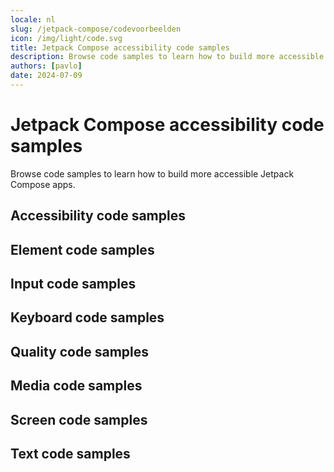 ```yaml
---
locale: nl
slug: /jetpack-compose/codevoorbeelden
icon: /img/light/code.svg
title: Jetpack Compose accessibility code samples
description: Browse code samples to learn how to build more accessible Jetpack Compose apps.
authors: [pavlo]
date: 2024-07-09
---
```


# Jetpack Compose accessibility code samples

Browse code samples to learn how to build more accessible Jetpack Compose apps.

## Accessibility code samples

<LinkList title="List of Jetpack Compose Accessibility Code samples" isHighlighted={true}>
  <LinkListItem
    url="/nl/docs/jetpack-compose/codevoorbeelden/accessibility-action"
    title="Accessibility action"
    label="Accessibility action in Jetpack Compose"
    description="Accessibility actions provide alternative ways for users of assistive technologies to perform actions."
  />
  <LinkListItem
    url="/nl/docs/jetpack-compose/codevoorbeelden/accessibility-announcement"
    title="Accessibility announcement"
    label="Accessibility announcement in Jetpack Compose"
    description="Users of assistive technologies should be made aware of important changes in content through accessibility announcements."
  />
  <LinkListItem
    url="/nl/docs/jetpack-compose/codevoorbeelden/accessibility-dialog"
    title="Accessibility dialog"
    label="Accessibility dialog in Jetpack Compose"
    description="A dialog overlays the screen and offers one or more actions to proceed."
  />
  <LinkListItem
    url="/nl/docs/jetpack-compose/codevoorbeelden/accessibility-focus-indicator"
    title="Accessibility focus indicator"
    label="Accessibility focus indicator in Jetpack Compose"
    description="Users should know which element has focus when using a keyboard or assistive technology."
  />
  <LinkListItem
    url="/nl/docs/jetpack-compose/codevoorbeelden/accessibility-focus"
    title="Accessibility focus"
    label="Accessibility focus in Jetpack Compose"
    description="Sometimes you need to programmatically move the accessibility focus to a specific element."
  />
  <LinkListItem
    url="/nl/docs/jetpack-compose/codevoorbeelden/accessibility-focusability"
    title="Accessibility focusability"
    label="Accessibility focusability in Jetpack Compose"
    description="An element should indicate whether it should be focusable by assistive technologies or not."
  />
  <LinkListItem
    url="/nl/docs/jetpack-compose/codevoorbeelden/accessibility-group"
    title="Accessibility group"
    label="Accessibility group in Jetpack Compose"
    description="It is easier and quicker for users of assistive technologies to interact with grouped elements."
  />
  <LinkListItem
    url="/nl/docs/jetpack-compose/codevoorbeelden/accessibility-hint"
    title="Accessibility hint"
    label="Accessibility hint in Jetpack Compose"
    description="An accessibility hint helps users to understand what will happen after performing an action."
  />
  <LinkListItem
    url="/nl/docs/jetpack-compose/codevoorbeelden/accessibility-label"
    title="Accessibility label"
    label="Accessibility label in Jetpack Compose"
    description="An accessibility label helps users of assistive technologies to identify elements on the screen."
  />
  <LinkListItem
    url="/nl/docs/jetpack-compose/codevoorbeelden/accessibility-language"
    title="Accessibility language"
    label="Accessibility language in Jetpack Compose"
    description="When content is written in multiple languages, foreign words should ideally be indicated in their respective language."
  />
  <LinkListItem
    url="/nl/docs/jetpack-compose/codevoorbeelden/accessibility-link"
    title="Accessibility link"
    label="Accessibility link in Jetpack Compose"
    description="Links should be accessible for users of assistive technologies."
  />
  <LinkListItem
    url="/nl/docs/jetpack-compose/codevoorbeelden/accessibility-live-region"
    title="Accessibility live region"
    label="Accessibility live region in Jetpack Compose"
    description="A live region allows users of assistive technologies to receive updates whenever important information on the screen changes."
  />
  <LinkListItem
    url="/nl/docs/jetpack-compose/codevoorbeelden/accessibility-modal"
    title="Accessibility modal"
    label="Accessibility modal in Jetpack Compose"
    description="A modal overlays the screen with additional content."
  />
  <LinkListItem
    url="/nl/docs/jetpack-compose/codevoorbeelden/accessibility-name"
    title="Accessibility name"
    label="Accessibility name in Jetpack Compose"
    description="The accessibility name indicates the name used for interface elements by assistive technologies."
  />
  <LinkListItem
    url="/nl/docs/jetpack-compose/codevoorbeelden/accessibility-order"
    title="Accessibility order"
    label="Accessibility order in Jetpack Compose"
    description="Assistive technologies try to determine a logical accessibility order based on the placement and properties of the elements on the screen."
  />
  <LinkListItem
    url="/nl/docs/jetpack-compose/codevoorbeelden/accessibility-role"
    title="Accessibility role"
    label="Accessibility role in Jetpack Compose"
    description="An accessibility role helps users of assistive technologies to understand the purpose of elements on the screen."
  />
  <LinkListItem
    url="/nl/docs/jetpack-compose/codevoorbeelden/accessibility-state"
    title="Accessibility state"
    label="Accessibility state in Jetpack Compose"
    description="An accessibility state helps users of assistive technologies to understand the state of elements on the screen."
  />
  <LinkListItem
    url="/nl/docs/jetpack-compose/codevoorbeelden/accessibility-value"
    title="Accessibility value"
    label="Accessibility value in Jetpack Compose"
    description="An accessibility value helps users of assistive technologies to understand the value of elements on the screen."
  />
</LinkList>

## Element code samples

<LinkList title="List of Jetpack Compose Element Code samples" isHighlighted={true}>
  <LinkListItem
    url="/nl/docs/jetpack-compose/codevoorbeelden/element-focus-change"
    title="Element focus change"
    label="Element focus change in Jetpack Compose"
    description="Whenever an element receives focus, it should not automatically trigger an event which changes context."
  />
  <LinkListItem
    url="/nl/docs/jetpack-compose/codevoorbeelden/element-identification"
    title="Element identification"
    label="Element identification in Jetpack Compose"
    description="Functionality that is repeated on multiple screens should use consistent identification."
  />
  <LinkListItem
    url="/nl/docs/jetpack-compose/codevoorbeelden/element-position"
    title="Element position"
    label="Element position in Jetpack Compose"
    description="Components that are repeated on multiple screens should have a consistent position."
  />
</LinkList>

## Input code samples

<LinkList title="List of Jetpack Compose Input Code samples" isHighlighted={true}>
  <LinkListItem
    url="/nl/docs/jetpack-compose/codevoorbeelden/input-cancellation"
    title="Input cancellation"
    label="Input cancellation in Jetpack Compose"
    description="Users should be able to cancel accidental interaction."
  />
  <LinkListItem
    url="/nl/docs/jetpack-compose/codevoorbeelden/input-content-type"
    title="Input content type"
    label="Input content type in Jetpack Compose"
    description="Setting the content type for input fields helps user entering data."
  />
  <LinkListItem
    url="/nl/docs/jetpack-compose/codevoorbeelden/input-errors"
    title="Input errors"
    label="Input errors in Jetpack Compose"
    description="Users should be notified when they make input errors."
  />
  <LinkListItem
    url="/nl/docs/jetpack-compose/codevoorbeelden/input-gestures"
    title="Input gestures"
    label="Input gestures in Jetpack Compose"
    description="Gesture activated functionality should also be available without the use of gestures."
  />
  <LinkListItem
    url="/nl/docs/jetpack-compose/codevoorbeelden/input-instructions"
    title="Input instructions"
    label="Input instructions in Jetpack Compose"
    description="When a label might not describe the requested input sufficiently, you should add additional instructions."
  />
  <LinkListItem
    url="/nl/docs/jetpack-compose/codevoorbeelden/input-keyboard-type"
    title="Input keyboard type"
    label="Input keyboard type in Jetpack Compose"
    description="Setting the keyboard type for input fields helps user entering data."
  />
  <LinkListItem
    url="/nl/docs/jetpack-compose/codevoorbeelden/input-label"
    title="Input label"
    label="Input label in Jetpack Compose"
    description="Input fields should have labels so that users know what input data is expected."
  />
  <LinkListItem
    url="/nl/docs/jetpack-compose/codevoorbeelden/input-motion"
    title="Input motion"
    label="Input motion in Jetpack Compose"
    description="Provide an alternative way for actions activated by motion, to allow everyone to use the functionality."
  />
  <LinkListItem
    url="/nl/docs/jetpack-compose/codevoorbeelden/input-predictable"
    title="Input predictable"
    label="Input predictable in Jetpack Compose"
    description="Whenever a user provides input, there should be no change of context."
  />
</LinkList>

## Keyboard code samples

<LinkList title="List of Jetpack Compose Keyboard Code samples" isHighlighted={true}>
  <LinkListItem
    url="/nl/docs/jetpack-compose/codevoorbeelden/keyboard-order"
    title="Keyboard order"
    label="Keyboard order in Jetpack Compose"
    description="By adjusting the keyboard order, you can provide a great experience for users that control their device using a hardware keyboard."
  />
  <LinkListItem
    url="/nl/docs/jetpack-compose/codevoorbeelden/keyboard-shortcuts"
    title="Keyboard shortcuts"
    label="Keyboard shortcuts in Jetpack Compose"
    description="Most people operate their smartphones with touch, but some people use an external keyboard."
  />
</LinkList>

## Quality code samples

<LinkList title="List of Jetpack Compose Quality Code samples" isHighlighted={true}>
  <LinkListItem
    url="/nl/docs/jetpack-compose/codevoorbeelden/linting"
    title="Linting"
    label="Linting in Jetpack Compose"
    description="Linting is the process of running a tool which analyzes your code for potential errors."
  />
</LinkList>

## Media code samples

<LinkList title="List of Jetpack Compose Media Code samples" isHighlighted={true}>
  <LinkListItem
    url="/nl/docs/jetpack-compose/codevoorbeelden/audio-control"
    title="Audio control"
    label="Audio control in Jetpack Compose"
    description="Users should be able to control audio whenever it plays automatically."
  />
  <LinkListItem
    url="/nl/docs/jetpack-compose/codevoorbeelden/audio-description"
    title="Audio description"
    label="Audio description in Jetpack Compose"
    description="Videos should include audio description when important visual details are shown which you cannot hear."
  />
  <LinkListItem
    url="/nl/docs/jetpack-compose/codevoorbeelden/live-captions"
    title="Live captions"
    label="Live captions in Jetpack Compose"
    description="Captions should be provided in real-time to enable users to understand what is being said in live videos."
  />
  <LinkListItem
    url="/nl/docs/jetpack-compose/codevoorbeelden/captions"
    title="Captions"
    label="Captions in Jetpack Compose"
    description="Captions should be provided to enable users to understand what is being said in videos."
  />
  <LinkListItem
    url="/nl/docs/jetpack-compose/codevoorbeelden/transcript"
    title="Transcript"
    label="Transcript in Jetpack Compose"
    description="Videos should contain a transcript to allow users to read what is shown in media, such as a video or podcast."
  />
</LinkList>

## Screen code samples

<LinkList title="List of Jetpack Compose Screen Code samples" isHighlighted={true}>
  <LinkListItem
    url="/nl/docs/jetpack-compose/codevoorbeelden/reduced-animations"
    title="Reduced animations"
    label="Reduced animations in Jetpack Compose"
    description="Content which conveys a sense of motion can be a barrier for users."
  />
  <LinkListItem
    url="/nl/docs/jetpack-compose/codevoorbeelden/contrast"
    title="Contrast"
    label="Contrast in Jetpack Compose"
    description="Apps should provide enough contrast between text and its background so that it can be read by people with moderately low vision."
  />
  <LinkListItem
    url="/nl/docs/jetpack-compose/codevoorbeelden/dark-mode"
    title="Dark mode"
    label="Dark mode in Jetpack Compose"
    description="Dark mode darkens background colors and provides a more comfortable viewing experience in low light."
  />
  <LinkListItem
    url="/nl/docs/jetpack-compose/codevoorbeelden/frequent-flashes"
    title="Frequent flashes"
    label="Frequent flashes in Jetpack Compose"
    description="Rapidly flashing images or views can cause seizures for some users."
  />
  <LinkListItem
    url="/nl/docs/jetpack-compose/codevoorbeelden/descriptive-headers"
    title="Descriptive headers"
    label="Descriptive headers in Jetpack Compose"
    description="Screens should have descriptive headers, this helps users find specific content and orient themselves within your app."
  />
  <LinkListItem
    url="/nl/docs/jetpack-compose/codevoorbeelden/descriptive-labels"
    title="Descriptive labels"
    label="Descriptive labels in Jetpack Compose"
    description="Screens should have descriptive labels, these help users recognize which purpose controls have."
  />
  <LinkListItem
    url="/nl/docs/jetpack-compose/codevoorbeelden/screen-orientation"
    title="Screen orientation"
    label="Screen orientation in Jetpack Compose"
    description="Apps should adapt to the preferred display orientation of the user."
  />
  <LinkListItem
    url="/nl/docs/jetpack-compose/codevoorbeelden/reflow"
    title="Reflow"
    label="Reflow in Jetpack Compose"
    description="Content on the screen should reflow based on the users' preferences."
  />
  <LinkListItem
    url="/nl/docs/jetpack-compose/codevoorbeelden/search-functionality"
    title="Search functionality"
    label="Search functionality in Jetpack Compose"
    description="Users might have difficulty finding a specific screen."
  />
  <LinkListItem
    url="/nl/docs/jetpack-compose/codevoorbeelden/skip-content"
    title="Skip content"
    label="Skip content in Jetpack Compose"
    description="It can be helpful for users to skip repeated blocks of content."
  />
  <LinkListItem
    url="/nl/docs/jetpack-compose/codevoorbeelden/adjustable-timing"
    title="Adjustable timing"
    label="Adjustable timing in Jetpack Compose"
    description="Everyone, including people with disabilities, should have adequate time to interact with your app."
  />
  <LinkListItem
    url="/nl/docs/jetpack-compose/codevoorbeelden/screen-title"
    title="Screen title"
    label="Screen title in Jetpack Compose"
    description="Each screen should have a descriptive title, which helps users with identifying the screen."
  />
</LinkList>

## Text code samples

<LinkList title="List of Jetpack Compose Text Code samples" isHighlighted={true}>
  <LinkListItem
    url="/nl/docs/jetpack-compose/codevoorbeelden/bold-text"
    title="Bold text"
    label="Bold text in Jetpack Compose"
    description="Apps should use bold text when users have indicated this as a preference in the system settings."
  />
  <LinkListItem
    url="/nl/docs/jetpack-compose/codevoorbeelden/text-element"
    title="Text element"
    label="Text element in Jetpack Compose"
    description="Always use text elements to display text, unless this is not possible due to styling, such as text logo's."
  />
  <LinkListItem
    url="/nl/docs/jetpack-compose/codevoorbeelden/localization"
    title="Localization"
    label="Localization in Jetpack Compose"
    description="Assistive technologies, such as the screen reader, use the locale for the pronunciation of utterances."
  />
  <LinkListItem
    url="/nl/docs/jetpack-compose/codevoorbeelden/scale-text"
    title="Scale text"
    label="Scale text in Jetpack Compose"
    description="Apps should scale text to the size specified by users in the system settings."
  />
  <LinkListItem
    url="/nl/docs/jetpack-compose/codevoorbeelden/text-spacing"
    title="Text spacing"
    label="Text spacing in Jetpack Compose"
    description="Content should adapt to increased spacing between lines, words, letters, and paragraphs."
  />
  <LinkListItem
    url="/nl/docs/jetpack-compose/codevoorbeelden/text-truncation"
    title="Text truncation"
    label="Text truncation in Jetpack Compose"
    description="Text should never get truncated in your app, even when users have enlarged their font size."
  />
</LinkList>
